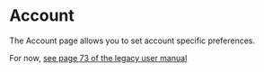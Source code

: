 # Account

The Account page allows you to set account specific preferences.



For now, [see page 73 of the legacy user manual](https://lightbug.io/user_manual.pdf)
